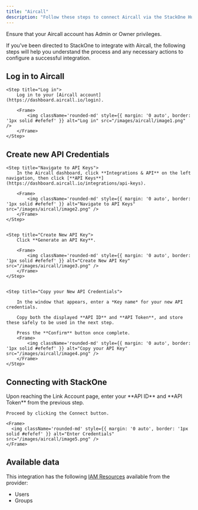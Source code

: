 ```yaml
---
title: "Aircall"
description: "Follow these steps to connect Aircall via the StackOne Hub successfully."
---
```



<Warning>
  Ensure that your Aircall account has Admin or Owner privileges.
</Warning>

If you've been directed to StackOne to integrate with Aircall, the following steps will help you understand the process and any necessary actions to configure a successful integration.

## Log in to Aircall


    <Step title="Log in">
        Log in to your [Aircall account](https://dashboard.aircall.io/login).

        <Frame>
            <img className='rounded-md' style={{ margin: '0 auto', border: '1px solid #efefef' }} alt="Log in" src="/images/aircall/image1.png" />
        </Frame>
    </Step>


## Create new API Credentials

<Steps>
    
    <Step title="Navigate to API Keys">
        In the Aircall dashboard, click **Integrations & API** on the left navigation, then click [**API Keys**](https://dashboard.aircall.io/integrations/api-keys).

        <Frame>
            <img className='rounded-md' style={{ margin: '0 auto', border: '1px solid #efefef' }} alt="Navigate to API Keys" src="/images/aircall/image2.png" />
        </Frame>
    </Step>

    
    <Step title="Create New API Key">
        Click **Generate an API Key**.

        <Frame>
            <img className='rounded-md' style={{ margin: '0 auto', border: '1px solid #efefef' }} alt="Create New API Key" src="/images/aircall/image3.png" />
        </Frame>
    </Step>

    
    <Step title="Copy your New API Credentials">
        
        In the window that appears, enter a *Key name* for your new API credentials.

        Copy both the displayed **API ID** and **API Token**, and store these safely to be used in the next step.

        Press the **Confirm** button once complete.
        <Frame>
            <img className='rounded-md' style={{ margin: '0 auto', border: '1px solid #efefef' }} alt="Copy your API Key" src="/images/aircall/image4.png" />
        </Frame>
    </Step>

</Steps>


## Connecting with StackOne

<Steps>
  <Step title="Enter Credentials">
    Upon reaching the Link Account page, enter your **API ID** and **API Token** from the previous step.

    Proceed by clicking the Connect button.

    <Frame>
      <img className='rounded-md' style={{ margin: '0 auto', border: '1px solid #efefef' }} alt="Enter Credentials" src="/images/aircall/image5.png" />
    </Frame>
  </Step>
</Steps>

<IntegrationFooter />

## Available data

This integration has the following [IAM Resources](https://docs.stackone.com/reference/getting-started-with-your-api) available from the provider:
<ul>
  <li>Users</li>
  <li>Groups</li>
</ul>